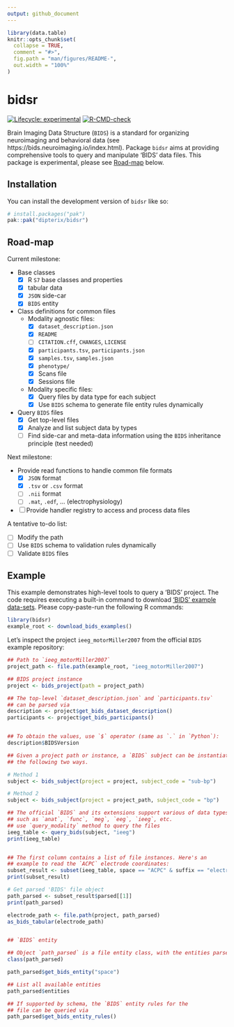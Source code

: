 ```yaml
---
output: github_document
---
```


<!-- README.md is generated from README.Rmd. Please edit that file -->

```r
library(data.table)
knitr::opts_chunk$set(
  collapse = TRUE,
  comment = "#>",
  fig.path = "man/figures/README-",
  out.width = "100%"
)
```


# bidsr

<!-- badges: start -->
[![Lifecycle: experimental](https://img.shields.io/badge/lifecycle-experimental-orange.svg)](https://lifecycle.r-lib.org/articles/stages.html#experimental)
[![R-CMD-check](https://github.com/dipterix/bidsr/actions/workflows/R-CMD-check.yaml/badge.svg)](https://github.com/dipterix/bidsr/actions/workflows/R-CMD-check.yaml)
<!-- badges: end -->

Brain Imaging Data Structure (`BIDS`) is a standard for organizing neuroimaging and behavioral data (see https://bids.neuroimaging.io/index.html). 
Package `bidsr` aims at providing comprehensive tools to query and manipulate 'BIDS' data files. 
This package is experimental, please see [Road-map](#road-map) below.

## Installation

You can install the development version of `bidsr` like so:

``` r
# install.packages("pak")
pak::pak("dipterix/bidsr")
```

## Road-map

Current milestone:

* Base classes
  - [X] R `S7` base classes and properties
  - [X] tabular data
  - [X] `JSON` side-car
  - [X] `BIDS` entity
* Class definitions for common files
  - Modality agnostic files:
    * [X] `dataset_description.json`
    * [X] `README`
    * [ ] `CITATION.cff`, `CHANGES`, `LICENSE`
    * [X] `participants.tsv`, `participants.json`
    * [X] `samples.tsv`, `samples.json`
    * [X] `phenotype/`
    * [X] Scans file
    * [X] Sessions file
  - Modality specific files:
    * [X] Query files by data type for each subject
    * [X] Use `BIDS` schema to generate file entity rules dynamically
* Query `BIDS` files
  - [X] Get top-level files
  - [X] Analyze and list subject data by types
  - [ ] Find side-car and meta-data information using the `BIDS` inheritance principle (test needed)

Next milestone:

* Provide read functions to handle common file formats
  - [X] `JSON` format
  - [X] `.tsv` or `.csv` format
  - [ ] `.nii` format
  - [ ] `.mat`, `.edf`, ... (electrophysiology)
* [ ] Provide handler registry to access and process data files

A tentative to-do list:    

* [ ] Modify the path
* [ ] Use `BIDS` schema to validation rules dynamically
* [ ] Validate `BIDS` files

## Example

This example demonstrates high-level tools to query a 'BIDS' project. 
The code requires executing a built-in command to download ['BIDS' example data-sets](https://github.com/bids-standard/bids-examples). 
Please copy-paste-run the following R commands:

```r
library(bidsr)
example_root <- download_bids_examples()
```

Let's inspect the project `ieeg_motorMiller2007` from the official `BIDS` example repository:

```r
## Path to `ieeg_motorMiller2007`
project_path <- file.path(example_root, "ieeg_motorMiller2007")

## BIDS project instance
project <- bids_project(path = project_path)

## The top-level `dataset_description.json` and `participants.tsv` 
## can be parsed via
description <- project$get_bids_dataset_description()
participants <- project$get_bids_participants()


## To obtain the values, use `$` operator (same as `.` in `Python`):
description$BIDSVersion

## Given a project path or instance, a `BIDS` subject can be instantiated via 
## the following two ways. 

# Method 1
subject <- bids_subject(project = project, subject_code = "sub-bp")

# Method 2
subject <- bids_subject(project = project_path, subject_code = "bp")

## The official `BIDS` and its extensions support various of data types, 
## such as `anat`, `func`, `meg`, `eeg`, `ieeg`, etc. 
## use `query_modality` method to query the files
ieeg_table <- query_bids(subject, "ieeg")
print(ieeg_table)


## The first column contains a list of file instances. Here's an 
## example to read the `ACPC` electrode coordinates:
subset_result <- subset(ieeg_table, space == "ACPC" & suffix == "electrodes")
print(subset_result)

# Get parsed 'BIDS' file object
path_parsed <- subset_result$parsed[[1]]
print(path_parsed)

electrode_path <- file.path(project, path_parsed)
as_bids_tabular(electrode_path)


## `BIDS` entity

## Object `path_parsed` is a file entity class, with the entities parsed
class(path_parsed)

path_parsed$get_bids_entity("space")

## List all available entities
path_parsed$entities

## If supported by schema, the `BIDS` entity rules for the 
## file can be queried via
path_parsed$get_bids_entity_rules()
```




